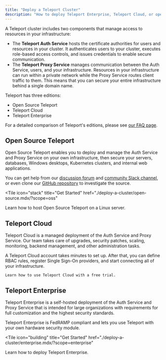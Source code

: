 ```yaml
---
title: "Deploy a Teleport Cluster"
description: "How to deploy Teleport Enterprise, Teleport Cloud, or open source Teleport."
---
```


A Teleport cluster includes two components that manage access to resources in
your infrastructure:

- The **Teleport Auth Service** hosts the certificate authorities for users and
  resources in your cluster. It authenticates users to your cluster, executes
  role-based access controls, and issues credentials to enable secure
  communication.
- The **Teleport Proxy Service** manages communication between the Auth Service,
  users, and your infrastructure. Resources in your infrastructure can run
  within a private network while the Proxy Service routes client traffic to
  them. This means that you can secure your entire infrastructure behind a
  single domain name.

Teleport has three editions:

- Open Source Teleport
- Teleport Cloud
- Teleport Enterprise

For a detailed comparison of Teleport's editions, please see [our FAQ page](../faq.mdx#how-is-open-source-different-from-enterprise).

## Open Source Teleport

Open Source Teleport enables you to deploy and manage the Auth Service and Proxy
Service on your own infrastructure, then secure your servers, databases, Windows
desktops, Kubernetes clusters, and internal web applications.

You can get help from our
[discussion forum](https://github.com/gravitational/teleport/discussions) and
[community Slack channel](https://goteleport.com/slack), or even clone our
[GitHub repository](https://github.com/gravitational/teleport) to investigate
the source.

<TileSet>

  <Tile 
  icon="stack"
  title="Get Started"
  href="./deploy-a-cluster/open-source.mdx/?scope=oss"
  >

  Learn how to host Open Source Teleport on a Linux server.

  </Tile>
</TileSet>

## Teleport Cloud

Teleport Cloud is a managed deployment of the Auth Service and Proxy Service.
Our team takes care of upgrades, security patches, scaling, monitoring, backend
management, and other administration tasks.

A Teleport Cloud account takes minutes to set up. After that, you can define
RBAC rules, register Single Sign-On providers, and start connecting all of your
infrastructure.

<TileSet>

  <Tile icon="cloud" title="Get Started" href="./deploy-a-cluster/cloud.mdx/?scope=cloud">

    Learn how to use Teleport Cloud with a free trial.

  </Tile>
</TileSet>

## Teleport Enterprise

Teleport Enterprise is a self-hosted deployment of the Auth Service and Proxy
Service that is intended for large organizations with requirements for full
customization and the highest security standards. 

Teleport Enterprise is FedRAMP compliant and lets you use Teleport with
your own hardware security module.

<TileSet>

  <Tile
  icon="building"
  title="Get Started"
  href="./deploy-a-cluster/enterprise.mdx/?scope=enterprise"
  >

  Learn how to deploy Teleport Enterprise.

  </Tile>

</TileSet>